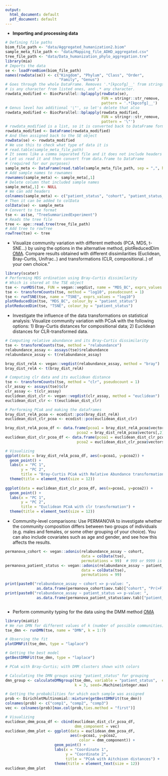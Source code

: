 ```yaml
---
output:
  html_document: default
  pdf_document: default
---
```

 * **Importing and processing data**

```r
# Defining file paths
biom_file_path <- "data/Aggregated_humanization2.biom"
sample_meta_file_path <- "data/Mapping_file_ADHD_aggregated.csv"
tree_file_path <- "data/Data_humanization_phylo_aggregation.tre"
library(mia)
# Imports the data
se <- loadFromBiom(biom_file_path)
names(rowData(se)) <- c("Kingdom", "Phylum", "Class", "Order", 
                        "Family", "Genus")
# Goes through the whole DataFrame. Removes '.*[kpcofg]__' from strings, where [kpcofg] 
# is any character from listed ones, and .* any character.
rowdata_modified <- BiocParallel::bplapply(rowData(se), 
                                           FUN = stringr::str_remove, 
                                           pattern = '.*[kpcofg]__')
# Genus level has additional '\"', so let's delete that also
rowdata_modified <- BiocParallel::bplapply(rowdata_modified, 
                                           FUN = stringr::str_remove, 
                                           pattern = '\"')
# rowdata_modified is a list, so it is converted back to DataFrame format. 
rowdata_modified <- DataFrame(rowdata_modified)
# And then assigned back to the SE object
rowData(se) <- rowdata_modified
# We use this to check what type of data it is
# read.table(sample_meta_file_path)
# It seems like a comma separated file and it does not include headers
# Let us read it and then convert from data.frame to DataFrame
# (required for our purposes)
sample_meta <- DataFrame(read.table(sample_meta_file_path, sep = ",", header = FALSE))
# Add sample names to rownames
rownames(sample_meta) <- sample_meta[,1]
# Delete column that included sample names
sample_meta[,1] <- NULL
# We can add headers
colnames(sample_meta) <- c("patient_status", "cohort", "patient_status_vs_cohort", "sample_name")
# Then it can be added to colData
colData(se) <- sample_meta
# Convert to tse format
tse <- as(se, "TreeSummarizedExperiment")
# Reads the tree file
tree <- ape::read.tree(tree_file_path)
# Add tree to rowTree
rowTree(tse) <- tree
```

 * Visualize community variation with different methods (PCA, MDS, t-SNE...) by using the options in the alternative method, plotReducedDim [OMA](https://microbiome.github.io/OMA/microbiome-diversity.html#estimating-beta-diversity). Compare results obtained with different dissimilarities (Euclidean, Bray-Curtis, Unifrac..) and transformations (CLR, compositional..) of your own choice."
 
``` r
library(scater)
# Performing MDS ordination using Bray-Curtis dissimilarity
# Which is stored at the TSE object
tse <- runMDS(tse, FUN = vegan::vegdist, name = "MDS_BC", exprs_values = "counts")
tse <- transformCounts(tse, method = "log10", pseudocount = 1)
tse <- runTSNE(tse, name = "TSNE", exprs_values = "log10")
plotReducedDim(tse, "MDS_BC", colour_by = "patient_status")
plotReducedDim(tse, "TSNE", colour_by = "patient_status")
```

 * Investigate the influence of the data transformations on
   statistical analysis: Visualize community variation with PCoA with
   the following options: 1) Bray-Curtis distances for compositional
   data; 2) Euclidean distances for CLR-transformed data.

```r
# Computing relative abundance and its Bray-Curtis dissimilarity
tse <- transformCounts(tse, method = "relabundance")
relabundance_assay <- assays(tse)$relabundance
relabundance_assay <- t(relabundance_assay)

bray_dist_relA <- vegan::vegdist(relabundance_assay, method = "bray")
bray_dist_relA <- t(bray_dist_relA)

# Computing clr data and its euclidean distance
tse <- transformCounts(tse, method = "clr", pseudocount = 1)
clr_assay <- assays(tse)$clr
clr_assay <- t(clr_assay)
euclidean_dist_clr <- vegan::vegdist(clr_assay, method = "euclidean")
euclidean_dist_clr <- t(euclidean_dist_clr)

# Performing PCoA and making the dataframes
bray_dist_relA_pcoa <- ecodist::pco(bray_dist_relA)
euclidean_dist_clr_pcoa <- ecodist::pco(euclidean_dist_clr)

bray_dist_relA_pcoa_df <- data.frame(pcoa1 = bray_dist_relA_pcoa$vectors[,1], 
                                pcoa2 = bray_dist_relA_pcoa$vectors[,2])
euclidean_dist_clr_pcoa_df <- data.frame(pcoa1 = euclidean_dist_clr_pcoa$vectors[,1], 
                                pcoa2 = euclidean_dist_clr_pcoa$vectors[,2])

# Visualizing
ggplot(data = bray_dist_relA_pcoa_df, aes(x=pcoa1, y=pcoa2)) +
  geom_point() +
  labs(x = "PC 1",
       y = "PC 2",
       title = "Bray-Curtis PCoA with Relative Abundance transformation") +
  theme(title = element_text(size = 12))
 
ggplot(data = euclidean_dist_clr_pcoa_df, aes(x=pcoa1, y=pcoa2)) +
  geom_point() +
  labs(x = "PC 1",
       y = "PC 2",
       title = "Euclidean PCoA with clr transformation") +
  theme(title = element_text(size = 12))
```

 * Community-level comparisons: Use PERMANOVA to investigate whether
   the community composition differs between two groups of individuals
   (e.g. males and females, or some other grouping of your
   choice). You can also include covariates such as age and gender,
   and see how this affects the results.
   
```r
permanova_cohort <- vegan::adonis(relabundance_assay ~ cohort,
                                  data = colData(tse),
                                  permutations = 99)  # 999 or 9999 is recommended
permanova_patient_status <- vegan::adonis(relabundance_assay ~ patient_status,
                                  data = colData(tse),
                                  permutations = 99)

print(paste0("relabundance_assay ~ cohort => p-value: ", 
              as.data.frame(permanova_cohort$aov.tab)["cohort", "Pr(>F)"]))
print(paste0("relabundance_assay ~ patient_status => p-value: ", 
              as.data.frame(permanova_patient_status$aov.tab)["patient_status", "Pr(>F)"]))



```
 * Perform community typing for the data using the DMM method [OMA](https://microbiome.github.io/OMA/microbiome-community.html#community-typing)

``` r
library(miaViz)
# We run DMN for different values of k (number of possible communities)
tse_dmn <- runDMN(tse, name = "DMN", k = 1:7)

# Observing the fit
plotDMNFit(tse_dmn, type = "laplace")
```

```r
# Getting the best model
getBestDMNFit(tse_dmn, type = "laplace")
```

```r
# PCoA with Bray-Curtis; with DMM clusters shown with colors

# Calculating the DMN groups using "patient_status" for grouping
dmn_group <- calculateDMNgroup(tse_dmn, variable = "patient_status",  exprs_values = "counts",
                               k = 3, seed=.Machine$integer.max)

# Getting the probabilities for which each sample was assigned
prob <- DirichletMultinomial::mixture(getBestDMNFit(tse_dmn))
colnames(prob) <- c("comp1", "comp2", "comp3")
vec <- colnames(prob)[max.col(prob,ties.method = "first")]

# Visualizing
euclidean_dmm_pcoa_df <- cbind(euclidean_dist_clr_pcoa_df,
                               dmm_component = vec)
euclidean_dmm_plot <- ggplot(data = euclidean_dmm_pcoa_df, 
                             aes(x=pcoa1, y=pcoa2,
                                 color = dmm_component)) +
                      geom_point() +
                      labs(x = "Coordinate 1",
                           y = "Coordinate 2",
                           title = "PCoA with Aitchison distances") +  
                      theme(title = element_text(size = 12))
euclidean_dmm_plot
```